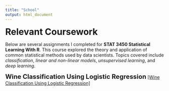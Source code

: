 ```yaml
---
title: "School"
output: html_document
---
```

<span style="font-size:28px"><b>Relevant Coursework</b></span>

Below are several assignments I completed for **STAT 3450 Statistical Learning With R**. This course explored the theory and application of common statistical methods used by data scientists. Topics covered include *classification*, *linear and non-linear models*, *unsupervised learning*, and *deep learning*. 

<span style="font-size:20px"><b>Wine Classification Using Logistic Regression</b></span>
<a href="improved_wine.pdf" target="_blank">[Wine Classification Using Logistic Regression]</a>






